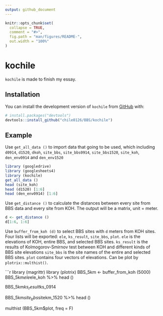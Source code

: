 ```yaml
---
output: github_document
---
```


<!-- README.md is generated from README.Rmd. Please edit that file -->

```r
knitr::opts_chunk$set(
  collapse = TRUE,
  comment = "#>",
  fig.path = "man/figures/README-",
  out.width = "100%"
)
```

# kochile

<!-- badges: start -->
<!-- badges: end -->

`kochile` is made to finish my essay.

## Installation

You can install the development version of `kochile` from [GitHub](https://github.com/) with:

``` r
# install.packages("devtools")
devtools::install_github("chile0126/BBS/kochile")
```

## Example

Use `get_all_data ()` to import data that going to be used, which including `d0914`, `d1520`, `dkoh`, `site_bbs`, `site_bbs0914`, `site_bbs1520`, `site_koh`, `den_env0914` and `den_env1520`

```r
library (googledrive)
library (googlesheets4)
library (kochile)
get_all_data ()
head (site_koh)
head (d1520) [1:6]
head (den_env0914) [1:6]
```

Use `get_distance ()` to calculate the distances between every site from BBS data and every site from KOH.
The output will be a matrix, unit = meter.

```r
d <- get_distance ()
d[1:6, 1:6]
```

Use `buffer_from_koh (d)` to select BBS sites with `d` meters from KOH sites. Four lists will be exported: `ele`, `ks_result`, `site_bbs`, `plot`. 
`ele` is the elevations of KOH, entire BBS, and selected BBS sites. 
`ks_result` is the results of Kolmogorov-Smirnov test between KOH and different kinds of BBS site elevations
`site_bbs` is the site names of the entire and selected BBS sites.
`plot` contains four vectors of elevations. Can be plot by `plotrix::multhist()`.

```r
library (magrittr)
library (plotrix)
BBS_5km <- buffer_from_koh (5000)
BBS_5km$ele$ele_koh %>% head ()

BBS_5km$ks_result$ks_0914

BBS_5km$site_bbs$sitekm_1520 %>% head ()

multhist (BBS_5km$plot, freq = F)
